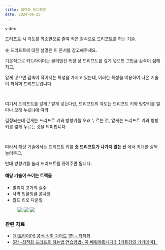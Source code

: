 ```yaml
---
title: 최적화 드리프트
date: 2024-06-25
---
```


<Division className="mdRatio">video</Division>

<Bq>드리프트 시 각도를 최소한으로 줄여 적은 감속으로 드리프트를 하는 기술.<br/><br/>
숏 드리프트에 대한 설명은 <Link target="_blank" href="/docs/learn/speed/tech/short">이 문서</Link>를 참고해주세요.</Bq>

기본적으로 카트라이더는 물리엔진 특성 상 드리프트를 깊게 넣으면 그만큼 감속이 심해지고, 

얕게 넣으면 감속이 적어지는 특성을 가지고 있는데, 이러한 특성을 이용하여 나온 기술이 최적화 드리프트입니다.

<br/>

여기서 드리프트를 깊게 / 얕게 넣는다란, 드리프트의 각도는 드리프트 키와 방향키를 얼마나 오래 누르냐에 따라

결정되는데 깊게는 드리프트 키와 방향키를 오래 누르는 것, 얕게는 드리프트 키와 방향키를 짧게 누르는 것을 의미합니다.

<br/>

따라서 해당 기술에서는 드리프트 키를 **숏 드리프트가 나가지 않는 선** 에서 최대한 살짝 눌러주고,

반대 방향키를 눌러 드리프트를 끊어주면 됩니다.

#### 해당 기술이 쓰이는 트랙들

- 빌리지 고가의 질주
- 사막 빙글빙글 공사장
- 월드 리오 다운힐

<Figure figcaption="sdsd">
    <img src="https://picsum.photos/id/237/600/600"/>
    <img src="https://picsum.photos/id/237/600/600"/>
    <img src="https://picsum.photos/id/237/600/600"/>
</Figure>

### 관련 자료

- <a href="https://www.youtube.com/watch?v=EFSzr4LEUK0" target="_blank">[카트라이더] 공식 심화 가이드 1편 – 최적화</a>
- <a href="https://www.youtube.com/watch?v=_BKrcskceKc" target="_blank">5강 -최적화 드리프트 하는법,연습방법- 꼭 배워야됩니다!!【카트강의 카카데미】</a>